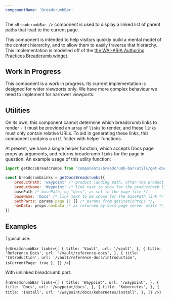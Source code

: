 ```yaml
---
componentName: 'BreadcrumbBar'
---
```


The `<BreadcrumbBar />` component is used to display a linked list of parent paths that lead to the current page.

This component is intended to help visitors quickly build a mental model of the content hierarchy, and to allow them to easily traverse that hierarchy. This implementation is modelled off of the [the WAI-ARIA Authoring Practices Breadcrumb widget](https://www.w3.org/TR/wai-aria-practices-1.1/#breadcrumb).

## Work In Progress

This component is a work in progress. Its current implementation is designed for wider viewports only. We have more complex behaviour we need to implement for narrower viewports.

## Utilities

On its own, this component cannot determine which breadcrumb links to render - it must be provided an array of `links` to render, and these `links` must only contain relative URLs. To aid in generating these links, this component contains a `util` folder with helper functions.

At present, we have a single helper function, which accepts Docs page props as arguments, and returns breadcrumb `links` for the page in question. An example usage of this utility function:

```js
import getDocsBreadcrumbs from 'components/breadcrumb-bar/utils/get-docs-breadcrumbs'

const breadcrumbLinks = getDocsBreadcrumbs({
	productPath: 'waypoint' /* product landing path, often the product slug */,
	productName: 'Waypoint' /* link text to show for the productPath link */,
	basePath /* basePath, eg "docs", as set in the page file */,
	baseName: 'Docs' /* link text to be shown for the basePath link */,
	pathParts: params.page || [] /* params from getStaticProps */,
	navData: props.navData /* as returned by docs-page server utils */,
})
```

## Examples

Typical use:

<LiveComponent>{`
<BreadcrumbBar
  links={[
    {
      title: 'Vault',
      url: '/vault',
    },
    {
      title: 'Reference Docs',
      url: '/vault/reference-docs',
    },
    {
      title: 'Introduction',
      url: '/vault/reference-docs/introduction',
      isCurrentPage: true
    },
  ]}
/>
`}</LiveComponent>

With unlinked breadcrumb part:

<LiveComponent>{`
<BreadcrumbBar
  links={[
    {
      title: 'Waypoint',
      url: '/waypoint',
    },
    {
      title: 'Docs',
      url: '/waypoint/docs',
    },
    {
      title: 'Kubernetes',
    },
    {
      title: 'Install',
      url: '/waypoint/docs/kubernetes/install',
    },
  ]}
/>
`}</LiveComponent>
